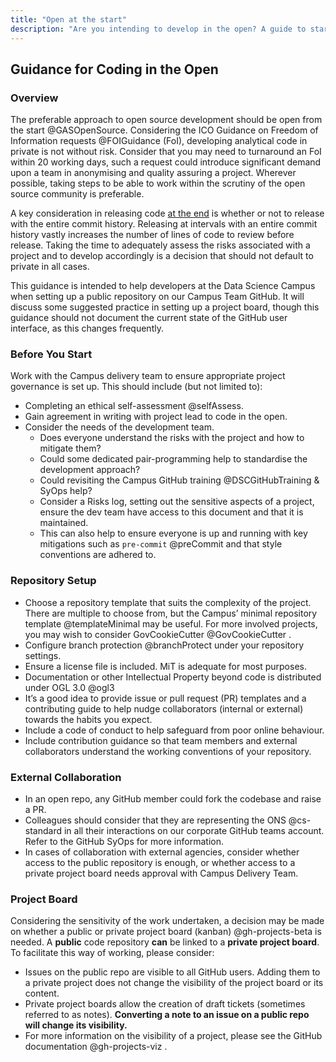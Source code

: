 ```yaml
---
title: "Open at the start"
description: "Are you intending to develop in the open? A guide to starting out with an open source project."
---
```


## Guidance for Coding in the Open

### Overview

The preferable approach to open source development should be open from the start @GASOpenSource.
Considering the ICO Guidance on Freedom of Information requests @FOIGuidance (FoI),
developing analytical code in private is not without risk. Consider that you may need to
turnaround an FoI within 20 working days, such a request could introduce significant
demand upon a team in anonymising and quality assuring a project. Wherever possible, 
taking steps to be able to work within the scrutiny of the open source community is
preferable.

A key consideration in releasing code [at the end](../open-at-the-end/guidance.qmd) is
whether or not to release with the entire commit history. Releasing at intervals with
an entire commit history vastly increases the number of lines of code to review
before release. Taking the time to adequately assess the risks associated with a project
and to develop accordingly is a decision that should not default to private in all
cases. 

This guidance is intended to help developers at the Data Science Campus when setting up
a public repository on our Campus Team GitHub. It will discuss some suggested practice
in setting up a project board, though this guidance should not document the current
state of the GitHub user interface, as this changes frequently.

### Before You Start

Work with the Campus delivery team to ensure appropriate project governance is set up.
This should include (but not limited to):

- Completing an ethical self-assessment @selfAssess.
- Gain agreement in writing with project lead to code in the open.
- Consider the needs of the development team.
    - Does everyone understand the risks with the project and how to mitigate them?
    - Could some dedicated pair-programming help to standardise the development approach?
    - Could revisiting the Campus GitHub training @DSCGitHubTraining & SyOps help?
    - Consider a Risks log, setting out the sensitive aspects of a project, ensure the
    dev team have access to this document and that it is maintained.
    - This can also help to ensure everyone is up and running with key mitigations such
    as `pre-commit` @preCommit and that style conventions are adhered to.


### Repository Setup

- Choose a repository template that suits the complexity of the project. There are
multiple to choose from, but the Campus' minimal repository template @templateMinimal
may be useful. For more involved projects, you may wish to consider GovCookieCutter @GovCookieCutter . 
- Configure branch protection @branchProtect under your repository settings.
- Ensure a license file is included. MiT is adequate for most purposes.
- Documentation or other Intellectual Property beyond code is distributed under OGL 3.0 @ogl3 
- It's a good idea to provide issue or pull request (PR) templates and a contributing
guide to help nudge collaborators (internal or external) towards the habits you expect.
- Include a code of conduct to help safeguard from poor online behaviour.
- Include contribution guidance so that team members and external collaborators
understand the working conventions of your repository. 


### External Collaboration

- In an open repo, any GitHub member could fork the codebase and raise a PR. 
- Colleagues should consider that they are representing the ONS @cs-standard in all their
interactions on our corporate GitHub teams account. Refer to the GitHub SyOps for more
information.
- In cases of collaboration with external agencies, consider whether access to the
public repository is enough, or whether access to a private project board needs
approval with Campus Delivery Team.


### Project Board

Considering the sensitivity of the work undertaken, a decision may be made on whether
a public or private project board (kanban) @gh-projects-beta is needed. A **public**
code repository **can** be linked to a **private project board**. To facilitate this way
of working, please consider:

* Issues on the public repo are visible to all GitHub users. Adding them to a private
project does not change the visibility of the project board or its content.
* Private project boards allow the creation of draft tickets (sometimes referred to as
notes). **Converting a note to an issue on a public repo will change its visibility.**
* For more information on the visibility of a project, please see the GitHub
documentation @gh-projects-viz .


